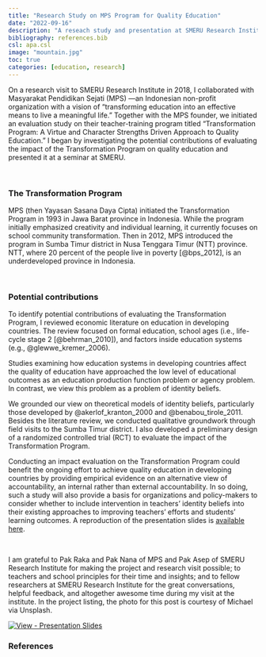 ```yaml
---
title: "Research Study on MPS Program for Quality Education"
date: "2022-09-16"
description: "A reseach study and presentation at SMERU Research Institute"
bibliography: references.bib
csl: apa.csl
image: "mountain.jpg"
toc: true
categories: [education, research]
---
```


On a research visit to SMERU Research Institute in 2018, I collaborated with Masyarakat Pendidikan Sejati (MPS) ---an Indonesian non-profit organization with a vision of "transforming education into an effective means to live a meaningful life." Together with the MPS founder, we initiated an evaluation study on their teacher-training program titled "Transformation Program: A Virtue and Character Strengths Driven Approach to Quality Education." I began by investigating the potential contributions of evaluating the impact of the Transformation Program on quality education and presented it at a seminar at SMERU.

\

### The Transformation Program

MPS (then Yayasan Sasana Daya Cipta) initiated the Transformation Program in 1993 in Jawa Barat province in Indonesia. While the program initially emphasized creativity and individual learning, it currently focuses on school community transformation. Then in 2012, MPS introduced the program in Sumba Timur district in Nusa Tenggara Timur (NTT) province. NTT, where 20 percent of the people live in poverty [@bps_2012], is an underdeveloped province in Indonesia.

\

### Potential contributions

To identify potential contributions of evaluating the Transformation Program, I reviewed economic literature on education in developing countries. The review focused on formal education, school ages (i.e., life-cycle stage 2 [@behrman_2010]), and factors inside education systems (e.g., @glewwe_kremer_2006).

Studies examining how education systems in developing countries affect the quality of education have approached the low level of educational outcomes as an education production function problem or agency problem. In contrast, we view this problem as a problem of identity beliefs.

We grounded our view on theoretical models of identity beliefs, particularly those developed by @akerlof_kranton_2000 and @benabou_tirole_2011. Besides the literature review, we conducted qualitative groundwork through field visits to the Sumba Timur district. I also developed a preliminary design of a randomized controlled trial (RCT) to evaluate the impact of the Transformation Program.

Conducting an impact evaluation on the Transformation Program could benefit the ongoing effort to achieve quality education in developing countries by providing empirical evidence on an alternative view of accountability, an internal rather than external accountability. In so doing, such a study will also provide a basis for organizations and policy-makers to consider whether to include intervention in teachers' identity beliefs into their existing approaches to improving teachers' efforts and students' learning outcomes. A reproduction of the presentation slides is [available here](https://shanti-agung.github.io/smeru-seminar-mps-program).

\

I am grateful to Pak Raka and Pak Nana of MPS and Pak Asep of SMERU Research Institute for making the project and research visit possible; to teachers and school principles for their time and insights; and to fellow researchers at SMERU Research Institute for the great conversations, helpful feedback, and altogether awesome time during my visit at the institute. In the project listing, the photo for this post is courtesy of Michael via Unsplash.

<a href="https://shanti-agung.github.io/smeru-seminar-mps-program" title="View presentation"><img src="https://img.shields.io/badge/View-Presentation_Slides-18bc9c?style=for-the-badge" alt="View - Presentation Slides"/></a>

### References
